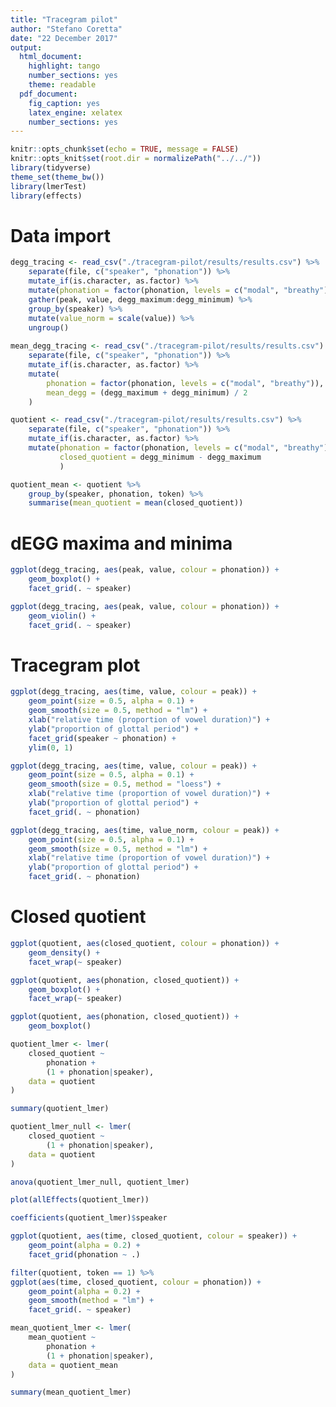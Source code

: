```yaml
---
title: "Tracegram pilot"
author: "Stefano Coretta"
date: "22 December 2017"
output: 
  html_document: 
    highlight: tango
    number_sections: yes
    theme: readable
  pdf_document: 
    fig_caption: yes
    latex_engine: xelatex
    number_sections: yes
---
```


```r
knitr::opts_chunk$set(echo = TRUE, message = FALSE)
knitr::opts_knit$set(root.dir = normalizePath("../../"))
library(tidyverse)
theme_set(theme_bw())
library(lmerTest)
library(effects)
```

# Data import

```r
degg_tracing <- read_csv("./tracegram-pilot/results/results.csv") %>%
    separate(file, c("speaker", "phonation")) %>%
    mutate_if(is.character, as.factor) %>%
    mutate(phonation = factor(phonation, levels = c("modal", "breathy"))) %>%
    gather(peak, value, degg_maximum:degg_minimum) %>%
    group_by(speaker) %>%
    mutate(value_norm = scale(value)) %>%
    ungroup()
    
mean_degg_tracing <- read_csv("./tracegram-pilot/results/results.csv") %>%
    separate(file, c("speaker", "phonation")) %>%
    mutate_if(is.character, as.factor) %>%
    mutate(
        phonation = factor(phonation, levels = c("modal", "breathy")),
        mean_degg = (degg_maximum + degg_minimum) / 2
    )

quotient <- read_csv("./tracegram-pilot/results/results.csv") %>%
    separate(file, c("speaker", "phonation")) %>%
    mutate_if(is.character, as.factor) %>%
    mutate(phonation = factor(phonation, levels = c("modal", "breathy")),
           closed_quotient = degg_minimum - degg_maximum
           )

quotient_mean <- quotient %>%
    group_by(speaker, phonation, token) %>%
    summarise(mean_quotient = mean(closed_quotient))
```

# dEGG maxima and minima

```r
ggplot(degg_tracing, aes(peak, value, colour = phonation)) +
    geom_boxplot() +
    facet_grid(. ~ speaker)
```

```r
ggplot(degg_tracing, aes(peak, value, colour = phonation)) +
    geom_violin() +
    facet_grid(. ~ speaker)
```

# Tracegram plot

```r
ggplot(degg_tracing, aes(time, value, colour = peak)) +
    geom_point(size = 0.5, alpha = 0.1) +
    geom_smooth(size = 0.5, method = "lm") +
    xlab("relative time (proportion of vowel duration)") +
    ylab("proportion of glottal period") +
    facet_grid(speaker ~ phonation) +
    ylim(0, 1)
```

```r
ggplot(degg_tracing, aes(time, value, colour = peak)) +
    geom_point(size = 0.5, alpha = 0.1) +
    geom_smooth(size = 0.5, method = "loess") +
    xlab("relative time (proportion of vowel duration)") +
    ylab("proportion of glottal period") +
    facet_grid(. ~ phonation)
```

```r
ggplot(degg_tracing, aes(time, value_norm, colour = peak)) +
    geom_point(size = 0.5, alpha = 0.1) +
    geom_smooth(size = 0.5, method = "lm") +
    xlab("relative time (proportion of vowel duration)") +
    ylab("proportion of glottal period") +
    facet_grid(. ~ phonation)
```

# Closed quotient

```r
ggplot(quotient, aes(closed_quotient, colour = phonation)) +
    geom_density() +
    facet_wrap(~ speaker)
```

```r
ggplot(quotient, aes(phonation, closed_quotient)) +
    geom_boxplot() +
    facet_wrap(~ speaker)
```

```r
ggplot(quotient, aes(phonation, closed_quotient)) +
    geom_boxplot()
```

```r
quotient_lmer <- lmer(
    closed_quotient ~
        phonation +
        (1 + phonation|speaker),
    data = quotient
)

summary(quotient_lmer)
```

```r
quotient_lmer_null <- lmer(
    closed_quotient ~
        (1 + phonation|speaker),
    data = quotient
)

anova(quotient_lmer_null, quotient_lmer)
```

```r
plot(allEffects(quotient_lmer))
```

```r
coefficients(quotient_lmer)$speaker
```

```r
ggplot(quotient, aes(time, closed_quotient, colour = speaker)) +
    geom_point(alpha = 0.2) +
    facet_grid(phonation ~ .)
```

```r
filter(quotient, token == 1) %>%
ggplot(aes(time, closed_quotient, colour = phonation)) +
    geom_point(alpha = 0.2) +
    geom_smooth(method = "lm") +
    facet_grid(. ~ speaker)
```

```r
mean_quotient_lmer <- lmer(
    mean_quotient ~
        phonation +
        (1 + phonation|speaker),
    data = quotient_mean
)

summary(mean_quotient_lmer)
```
